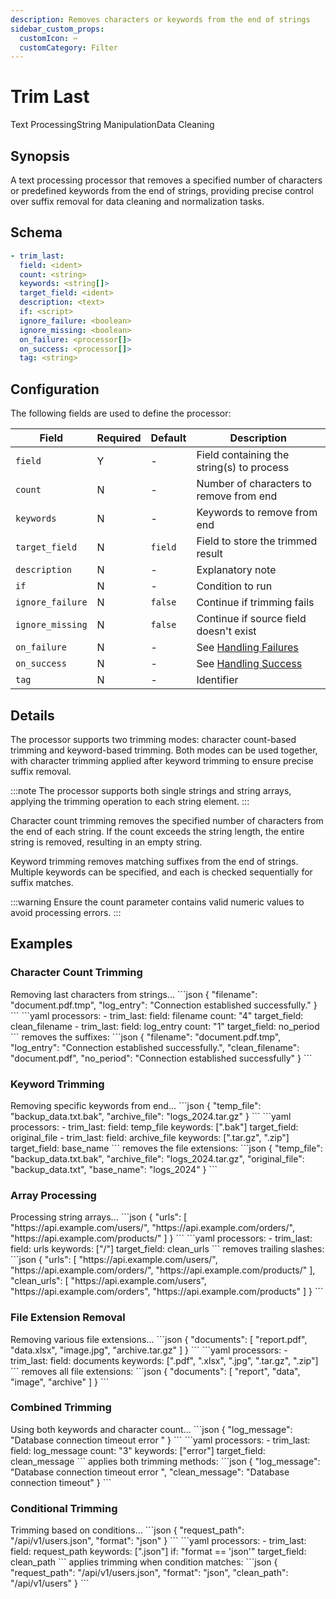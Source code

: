 ```yaml
---
description: Removes characters or keywords from the end of strings
sidebar_custom_props: 
  customIcon: ✂️
  customCategory: Filter
---
```


# Trim Last

<span className="theme-doc-version-badge badge badge--primary">Text Processing</span><span className="theme-doc-version-badge badge badge--secondary">String Manipulation</span><span className="theme-doc-version-badge badge badge--secondary">Data Cleaning</span>

## Synopsis

A text processing processor that removes a specified number of characters or predefined keywords from the end of strings, providing precise control over suffix removal for data cleaning and normalization tasks.

## Schema

```yaml {1,2}
- trim_last:
  field: <ident>
  count: <string>
  keywords: <string[]>
  target_field: <ident>
  description: <text>
  if: <script>
  ignore_failure: <boolean>
  ignore_missing: <boolean>
  on_failure: <processor[]>
  on_success: <processor[]>
  tag: <string>
```

## Configuration

The following fields are used to define the processor:

|Field|Required|Default|Description|
|---|---|---|---|
|`field`|Y|-|Field containing the string(s) to process|
|`count`|N|-|Number of characters to remove from end|
|`keywords`|N|-|Keywords to remove from end|
|`target_field`|N|`field`|Field to store the trimmed result|
|`description`|N|-|Explanatory note|
|`if`|N|-|Condition to run|
|`ignore_failure`|N|`false`|Continue if trimming fails|
|`ignore_missing`|N|`false`|Continue if source field doesn't exist|
|`on_failure`|N|-|See [Handling Failures](../handling-failures.mdx)|
|`on_success`|N|-|See [Handling Success](../handling-success.mdx)|
|`tag`|N|-|Identifier|

## Details

The processor supports two trimming modes: character count-based trimming and keyword-based trimming. Both modes can be used together, with character trimming applied after keyword trimming to ensure precise suffix removal.

:::note
The processor supports both single strings and string arrays, applying the trimming operation to each string element.
:::

Character count trimming removes the specified number of characters from the end of each string. If the count exceeds the string length, the entire string is removed, resulting in an empty string.

Keyword trimming removes matching suffixes from the end of strings. Multiple keywords can be specified, and each is checked sequentially for suffix matches.

:::warning
Ensure the count parameter contains valid numeric values to avoid processing errors.
:::

## Examples

### Character Count Trimming

<ExampleGrid>
  <CommentCol>
    Removing last characters from strings...
  </CommentCol>
  <CodeCol>
    ```json
    {
      "filename": "document.pdf.tmp",
      "log_entry": "Connection established successfully."
    }
    ```
    ```yaml
    processors:
      - trim_last:
        field: filename
        count: "4"
        target_field: clean_filename
      - trim_last:
        field: log_entry
        count: "1"
        target_field: no_period
    ```
  </CodeCol>
  <CommentCol>
    removes the suffixes:
  </CommentCol>
  <CodeCol>
    ```json
    {
      "filename": "document.pdf.tmp",
      "log_entry": "Connection established successfully.",
      "clean_filename": "document.pdf",
      "no_period": "Connection established successfully"
    }
    ```
  </CodeCol>
</ExampleGrid>

### Keyword Trimming

<ExampleGrid>
  <CommentCol>
    Removing specific keywords from end...
  </CommentCol>
  <CodeCol>
    ```json
    {
      "temp_file": "backup_data.txt.bak",
      "archive_file": "logs_2024.tar.gz"
    }
    ```
    ```yaml
    processors:
      - trim_last:
        field: temp_file
        keywords: [".bak"]
        target_field: original_file
      - trim_last:
        field: archive_file
        keywords: [".tar.gz", ".zip"]
        target_field: base_name
    ```
  </CodeCol>
  <CommentCol>
    removes the file extensions:
  </CommentCol>
  <CodeCol>
    ```json
    {
      "temp_file": "backup_data.txt.bak",
      "archive_file": "logs_2024.tar.gz",
      "original_file": "backup_data.txt",
      "base_name": "logs_2024"
    }
    ```
  </CodeCol>
</ExampleGrid>

### Array Processing

<ExampleGrid>
  <CommentCol>
    Processing string arrays...
  </CommentCol>
  <CodeCol>
    ```json
    {
      "urls": [
        "https://api.example.com/users/",
        "https://api.example.com/orders/",
        "https://api.example.com/products/"
      ]
    }
    ```
    ```yaml
    processors:
      - trim_last:
        field: urls
        keywords: ["/"]
        target_field: clean_urls
    ```
  </CodeCol>
  <CommentCol>
    removes trailing slashes:
  </CommentCol>
  <CodeCol>
    ```json
    {
      "urls": [
        "https://api.example.com/users/",
        "https://api.example.com/orders/",
        "https://api.example.com/products/"
      ],
      "clean_urls": [
        "https://api.example.com/users",
        "https://api.example.com/orders",
        "https://api.example.com/products"
      ]
    }
    ```
  </CodeCol>
</ExampleGrid>

### File Extension Removal

<ExampleGrid>
  <CommentCol>
    Removing various file extensions...
  </CommentCol>
  <CodeCol>
    ```json
    {
      "documents": [
        "report.pdf",
        "data.xlsx",
        "image.jpg",
        "archive.tar.gz"
      ]
    }
    ```
    ```yaml
    processors:
      - trim_last:
        field: documents
        keywords: [".pdf", ".xlsx", ".jpg", ".tar.gz", ".zip"]
    ```
  </CodeCol>
  <CommentCol>
    removes all file extensions:
  </CommentCol>
  <CodeCol>
    ```json
    {
      "documents": [
        "report",
        "data",
        "image",
        "archive"
      ]
    }
    ```
  </CodeCol>
</ExampleGrid>

### Combined Trimming

<ExampleGrid>
  <CommentCol>
    Using both keywords and character count...
  </CommentCol>
  <CodeCol>
    ```json
    {
      "log_message": "Database connection timeout error   "
    }
    ```
    ```yaml
    processors:
      - trim_last:
        field: log_message
        count: "3"
        keywords: ["error"]
        target_field: clean_message
    ```
  </CodeCol>
  <CommentCol>
    applies both trimming methods:
  </CommentCol>
  <CodeCol>
    ```json
    {
      "log_message": "Database connection timeout error   ",
      "clean_message": "Database connection timeout"
    }
    ```
  </CodeCol>
</ExampleGrid>

### Conditional Trimming

<ExampleGrid>
  <CommentCol>
    Trimming based on conditions...
  </CommentCol>
  <CodeCol>
    ```json
    {
      "request_path": "/api/v1/users.json",
      "format": "json"
    }
    ```
    ```yaml
    processors:
      - trim_last:
        field: request_path
        keywords: [".json"]
        if: "format == 'json'"
        target_field: clean_path
    ```
  </CodeCol>
  <CommentCol>
    applies trimming when condition matches:
  </CommentCol>
  <CodeCol>
    ```json
    {
      "request_path": "/api/v1/users.json",
      "format": "json",
      "clean_path": "/api/v1/users"
    }
    ```
  </CodeCol>
</ExampleGrid>

